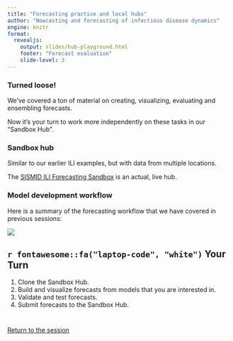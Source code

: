 ```yaml
---
title: "Forecasting practice and local hubs"
author: "Nowcasting and forecasting of infectious disease dynamics"
engine: knitr
format:
  revealjs:
    output: slides/hub-playground.html
    footer: "Forecast evaluation"
    slide-level: 3
---
```



### Turned loose!

We've covered a ton of material on creating, visualizing, evaluating and ensembling forecasts.

Now it's your turn to work more independently on these tasks in our "Sandbox Hub".

### Sandbox hub

Similar to our earlier ILI examples, but with data from multiple locations.

The [SISMID ILI Forecasting Sandbox](https://github.com/reichlab/sismid-ili-forecasting-sandbox/) is an actual, live hub.

### Model development workflow {.smaller}

Here is a summary of the forecasting workflow that we have covered in previous sessions:

<!-- - **EDA of the data**: what are important trends and features? -->
<!-- - **Model design**: what models do you want to build? -->
<!-- - **Model training and validation**: how will you validate your models on out-of-sample data? -->
<!-- - **Model testing**: will you do any prospective testing of your model? -->
<!-- - **EDA of forecasts and scores**:  -->
<!-- - **Pick a model and submit it** -->

![](figures/forecast-workflow.png)

<!-- - Some key concepts to highlight: -->
<!--  - time-series cross-validation -->
<!--  - trying to mask data from the analysts to avoid unconscious bias -->

## `r fontawesome::fa("laptop-code", "white")` Your Turn {background-color="#447099" transition="fade-in"}

1. Clone the Sandbox Hub.
2. Build and visualize forecasts from models that you are interested in.
3. Validate and test forecasts.
4. Submit forecasts to the Sandbox Hub.

# 

[Return to the session](../hub-playground)



